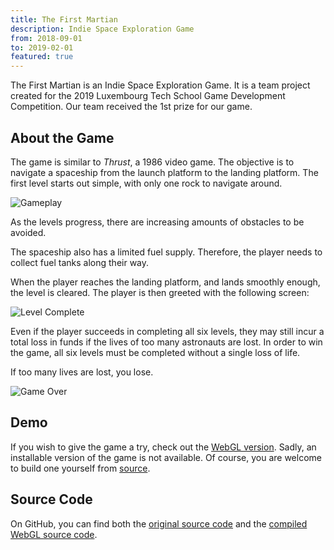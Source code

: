 ```yaml
---
title: The First Martian
description: Indie Space Exploration Game
from: 2018-09-01
to: 2019-02-01
featured: true
---
```


The First Martian is an Indie Space Exploration Game. It is a team project created for the 2019 Luxembourg Tech School Game Development Competition. Our team received the 1st prize for our game.

## About the Game

The game is similar to _Thrust_, a 1986 video game. The objective is to navigate a spaceship from the launch platform to the landing platform. The first level starts out simple, with only one rock to navigate around.

<Image
    src="/images/the-first-martian/gameplay.png"
    alt="Gameplay"
    width={2560}
    height={1600}
/>

As the levels progress, there are increasing amounts of obstacles to be avoided.

The spaceship also has a limited fuel supply. Therefore, the player needs to collect fuel tanks along their way.

When the player reaches the landing platform, and lands smoothly enough, the level is cleared. The player is then greeted with the following screen:

<Image
    src="/images/the-first-martian/level-complete.png"
    alt="Level Complete"
    width={2560}
    height={1600}
/>

Even if the player succeeds in completing all six levels, they may still incur a total loss in funds if the lives of too many astronauts are lost. In order to win the game, all six levels must be completed without a single loss of life.

If too many lives are lost, you lose.

<Image
    src="/images/the-first-martian/game-over.png"
    alt="Game Over"
    width={2560}
    height={1600}
/>

## Demo

If you wish to give the game a try, check out the [WebGL version](https://the-first-martian.vercel.app). Sadly, an installable version of the game is not available. Of course, you are welcome to build one yourself from [source](https://github.com/leon-liang/The-First-Martian).

## Source Code

On GitHub, you can find both the [original source code](https://github.com/leon-liang/The-First-Martian) and the [compiled WebGL source code](https://github.com/leon-liang/the-first-martian-webgl).
